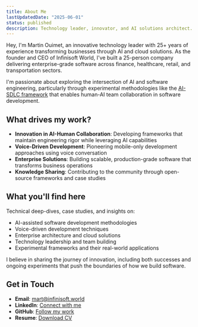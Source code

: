 ```yaml
---
title: About Me
lastUpdatedDate: "2025-06-01"
status: published
description: Technology leader, innovator, and AI solutions architect.
---
```


Hey, I'm Martin Ouimet, an innovative technology leader with 25+ years of experience transforming businesses through AI and cloud solutions. As the founder and CEO of Infinisoft World, I've built a 25-person company delivering enterprise-grade software across finance, healthcare, retail, and transportation sectors.

I'm passionate about exploring the intersection of AI and software engineering, particularly through experimental methodologies like the [AI-SDLC framework](https://github.com/mouimet-infinisoft/AISDLC) that enables human-AI team collaboration in software development.

## What drives my work?

- **Innovation in AI-Human Collaboration**: Developing frameworks that maintain engineering rigor while leveraging AI capabilities
- **Voice-Driven Development**: Pioneering mobile-only development approaches using voice conversation
- **Enterprise Solutions**: Building scalable, production-grade software that transforms business operations
- **Knowledge Sharing**: Contributing to the community through open-source frameworks and case studies

## What you'll find here

Technical deep-dives, case studies, and insights on:
- AI-assisted software development methodologies
- Voice-driven development techniques
- Enterprise architecture and cloud solutions
- Technology leadership and team building
- Experimental frameworks and their real-world applications

I believe in sharing the journey of innovation, including both successes and ongoing experiments that push the boundaries of how we build software.

## Get in Touch

- **Email**: [mart@infinisoft.world](mailto:mart@infinisoft.world)
- **LinkedIn**: [Connect with me](https://www.linkedin.com/in/mouimet-infinisoft/)
- **GitHub**: [Follow my work](https://github.com/mouimet-infinisoft)
- **Resume**: [Download CV](/martin-ouimet-resume.pdf)
